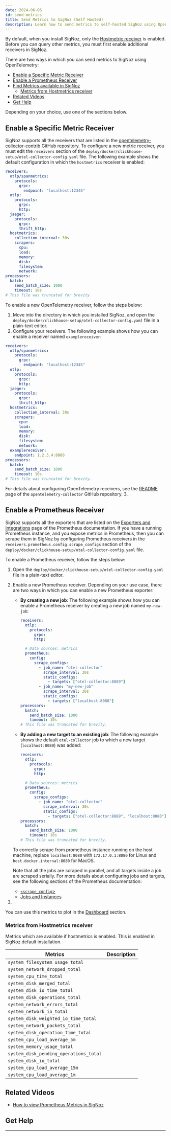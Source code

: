 ```yaml
---
date: 2024-06-06
id: send-metrics
title: Send Metrics to SigNoz (Self Hosted)
description: Learn how to send metrics to self-hosted SigNoz using OpenTelemetry. Follow detailed steps to enable and configure metric receivers.
---
```




By default, when you install SigNoz, only the [Hostmetric receiver][1]
is enabled. Before you can query other metrics, you must first enable
additional receivers in SigNoz.

There are two ways in which you can send metrics to SigNoz using OpenTelemetry:
- [Enable a Specific Metric Receiver](#enable-a-specific-metric-receiver)
- [Enable a Prometheus Receiver](#enable-a-prometheus-receiver)
- [Find Metrics available in SigNoz](#find-metrics-available-in-signoz)
  - [Metrics from Hostmetrics receiver](#metrics-from-hostmetrics-receiver)
- [Related Videos](#related-videos)
- [Get Help](#get-help)

Depending on your choice, use one of the sections below.

## Enable a Specific Metric Receiver

SigNoz supports all the receivers that are listed in the [opentelemetry-collector-contrib][2]
GitHub repository. To configure a new metric receiver, you must edit the `receivers`
section of the `deploy/docker/clickhouse-setup/otel-collector-config.yaml` file.
The following example shows the default configuration in which the `hostmetrics`
receiver is enabled:

```yaml {14-22}
receivers:
  otlp/spanmetrics:
    protocols:
      grpc:
        endpoint: "localhost:12345"
  otlp:
    protocols:
      grpc:
      http:
  jaeger:
    protocols:
      grpc:
      thrift_http:
  hostmetrics:
    collection_interval: 30s
    scrapers:
      cpu:
      load:
      memory:
      disk:
      filesystem:
      network:
processors:
  batch:
    send_batch_size: 1000
    timeout: 10s
# This file was truncated for brevity
```

To enable a new OpenTelemetry receiver, follow the steps below:

1. Move into the directory in which you installed SigNoz, and open the
  `deploy/docker/clickhouse-setup/otel-collector-config.yaml` file in a
  plain-text editor.
2. Configure your receivers. The following example shows how you can
  enable a receiver named `examplereceiver`:
  ```yaml {23,24}
  receivers:
    otlp/spanmetrics:
      protocols:
        grpc:
          endpoint: "localhost:12345"
    otlp:
      protocols:
        grpc:
        http:
    jaeger:
      protocols:
        grpc:
        thrift_http:
    hostmetrics:
      collection_interval: 30s
      scrapers:
        cpu:
        load:
        memory:
        disk:
        filesystem:
        network:
    examplereceiver:
      endpoint: 1.2.3.4:8080
  processors:
    batch:
      send_batch_size: 1000
      timeout: 10s
  # This file was truncated for brevity.
  ```
  For details about configuring OpenTelemetry receivers, see the [README][3]
  page of the `opentelemetry-collector` GitHub repository.
3. <SaveChangesRestart /> 

## Enable a Prometheus Receiver

SigNoz supports all the exporters that are listed on the
[Exporters and Integrations](https://prometheus.io/docs/instrumenting/exporters/)
page of the Prometheus documentation. If you have a running Prometheus instance,
and you expose metrics in Prometheus, then you can scrape them in SigNoz by
configuring Prometheus receivers in the `receivers.prometheus.config.scrape_configs`
section of the `deploy/docker/clickhouse-setup/otel-collector-config.yaml` file.

To enable a Prometheus receiver, follow the steps below:
1. Open the `deploy/docker/clickhouse-setup/otel-collector-config.yaml`
  file in a plain-text editor.
2. Enable a new Prometheus receiver. Depending on your use case, there
  are two ways in which you can enable a new Prometheus exporter:
    - **By creating a new job**: The following example shows how you can
      enable a Prometheus receiver by creating a new job named `my-new-job`:
      ```yaml {15-18}
      receivers:
        otlp:
          protocols:
            grpc:
            http:

        # Data sources: metrics
        prometheus:
          config:
            scrape_configs:
              - job_name: "otel-collector"
                scrape_interval: 30s
                static_configs:
                  - targets: ["otel-collector:8889"]
              - job_name: "my-new-job"
                scrape_interval: 30s
                static_configs:
                  - targets: ["localhost:8080"]          
      processors:
        batch:
          send_batch_size: 1000
          timeout: 10s
      # This file was truncated for brevity.
      ```
    - **By adding a new target to an existing job**: The following example shows the
      default `otel-collector` job to which a new target (`localhost:8080`) was added:
      ```yaml {14}
      receivers:
        otlp:
          protocols:
            grpc:
            http:

        # Data sources: metrics
        prometheus:
          config:
            scrape_configs:
              - job_name: "otel-collector"
                scrape_interval: 30s
                static_configs:
                  - targets: ["otel-collector:8889", "localhost:8080"]       
      processors:
        batch:
          send_batch_size: 1000
          timeout: 10s
      # This file was truncated for brevity.
      ```

    <Admonition type="info">

    To correctly scrape from prometheus instance running on the host machine, replace
    `localhost:8080` with `172.17.0.1:8080` for Linux and `host.docker.internal:8080`
    for MacOS.
    
    </Admonition>

    Note that all the jobs are scraped in parallel, and all targets inside a job are
    scraped serially. For more details about configuring jobs and targets, see the
    following sections of the Prometheus documentation:
      - [`<scrape_config`>][5]
      - [Jobs and Instances][6]
3. <SaveChangesRestart />


You can use this metrics to plot in the [Dashboard][8] section.

### Metrics from Hostmetrics receiver

Metrics which are available if hostmetrics is enabled. This is enabled in
SigNoz default installation.

| Metrics                                | Description |
| -------------------------------------- | ----------- |
| `system_filesystem_usage_total`        |             |
| `system_network_dropped_total`         |             |
| `system_cpu_time_total`                |             |
| `system_disk_merged_total`             |             |
| `system_disk_io_time_total`            |             |
| `system_disk_operations_total`         |             |
| `system_network_errors_total`          |             |
| `system_network_io_total`              |             |
| `system_disk_weighted_io_time_total`   |             |
| `system_network_packets_total`         |             |
| `system_disk_operation_time_total`     |             |
| `system_cpu_load_average_5m`           |             |
| `system_memory_usage_total`            |             |
| `system_disk_pending_operations_total` |             |
| `system_disk_io_total`                 |             |
| `system_cpu_load_average_15m`          |             |
| `system_cpu_load_average_1m`           |             |

## Related Videos

- [How to view Prometheus Metrics in SigNoz][9]

## Get Help

<GetHelp />

---

[1]: https://github.com/open-telemetry/opentelemetry-collector-contrib/blob/main/receiver/hostmetricsreceiver/README.md
[2]: https://github.com/open-telemetry/opentelemetry-collector-contrib/tree/main/receiver
[3]: https://github.com/open-telemetry/opentelemetry-collector/blob/main/receiver/README.md
[4]: https://prometheus.io/docs/instrumenting/exporters/
[5]: https://prometheus.io/docs/prometheus/latest/configuration/configuration/#scrape_config
[6]: https://prometheus.io/docs/concepts/jobs_instances/
[7]: https://clickhouse.com/docs/en/getting-started/install/
[8]: /docs/userguide/manage-dashboards
[9]: https://youtu.be/QGJYNYzfM9o